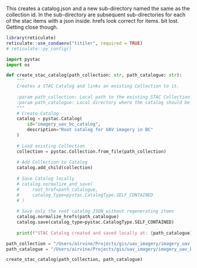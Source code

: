 This creates a catalog.json and a new sub-directory named the same as the collection id.  In the sub-directory
are subsequent sub-directories for each of the stac items with a json inside. hrefs look correct for items. bit lost.
Getting close though.

```r
library(reticulate)
reticulate::use_condaenv("titiler", required = TRUE)
# reticulate::py_config()

```


```python
import pystac
import os

def create_stac_catalog(path_collection: str, path_catalogue: str):
    """
    Creates a STAC Catalog and links an existing Collection to it.
    
    :param path_collection: Local path to the existing STAC Collection JSON.
    :param path_catalogue: Local directory where the catalog should be saved.
    """
    # Create Catalog
    catalog = pystac.Catalog(
        id="imagery_uav_bc_catalog",
        description="Root catalog for UAV imagery in BC"
    )
    
    # Load existing Collection
    collection = pystac.Collection.from_file(path_collection)
    
    # Add Collection to Catalog
    catalog.add_child(collection)
    
    # Save Catalog locally
    # catalog.normalize_and_save(
    #     root_href=path_catalogue,
    #     catalog_type=pystac.CatalogType.SELF_CONTAINED
    # )
    
    # Save only the root catalog JSON without regenerating items
    catalog.normalize_hrefs(path_catalogue)
    catalog.save(catalog_type=pystac.CatalogType.SELF_CONTAINED)
    
    print(f"STAC Catalog created and saved locally at: {path_catalogue}")


```

```python
path_collection = "/Users/airvine/Projects/gis/uav_imagery/imagery_uav_bc/imagery_uav_bc.json"
path_catalogue = "/Users/airvine/Projects/gis/uav_imagery/imagery_uav_bc"

create_stac_catalog(path_collection, path_catalogue)
```
